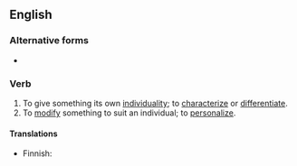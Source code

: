 ==English==

===Alternative forms===
* {{l|en|individualise}}

===Verb===
{{en-verb|individualiz}}

# To give something its own [[individuality]]; to [[characterize]] or [[differentiate]].
# To [[modify]] something to suit an individual; to [[personalize]].

====Translations====
{{trans-top|to give something its own individality}}
{{trans-mid}}
{{trans-bottom}}

{{trans-top|to modify soemthing to suit an individual}}
* Finnish: {{t|fi|yksilöllistää}}
{{trans-mid}}
{{trans-bottom}}